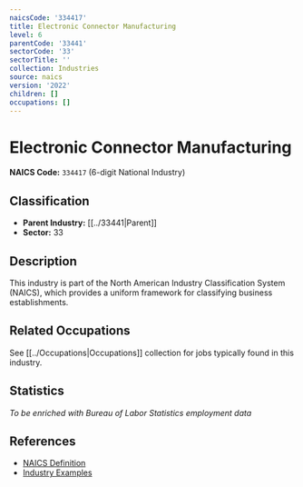 ```yaml
---
naicsCode: '334417'
title: Electronic Connector Manufacturing
level: 6
parentCode: '33441'
sectorCode: '33'
sectorTitle: ''
collection: Industries
source: naics
version: '2022'
children: []
occupations: []
---
```

# Electronic Connector Manufacturing

**NAICS Code:** `334417` (6-digit National Industry)

## Classification

- **Parent Industry:** [[../33441|Parent]]
- **Sector:** 33

## Description

This industry is part of the North American Industry Classification System (NAICS), which provides a uniform framework for classifying business establishments.

## Related Occupations

See [[../Occupations|Occupations]] collection for jobs typically found in this industry.

## Statistics

*To be enriched with Bureau of Labor Statistics employment data*

## References

- [NAICS Definition](https://www.census.gov/naics/)
- [Industry Examples](https://www.census.gov/naics/2022NAICS/)
